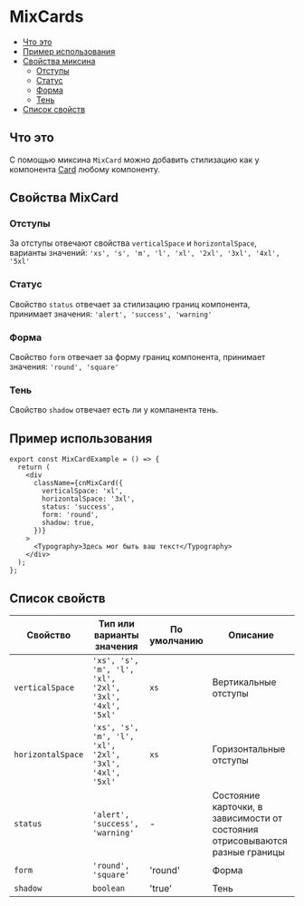 
<Meta title="Mixins|MixCard" id="MixCard" />

# MixCards

- [Что это](#что-это)
- [Пример использования](#пример-использования)
- [Свойства миксина](#свойства-mixcard)
  - [Отступы](#отступы)
  - [Статус](#статус)
  - [Форма](#форма)
  - [Тень](#тень)
- [Список свойств](#список-свойств)

## Что это

С помощью миксина `MixCard` можно добавить стилизацию как у компонента
[Card](?path=/docs/components-card--playground) любому компоненту.

## Свойства MixCard

### Отступы

За отступы отвечают свойства `verticalSpace` и `horizontalSpace`, варианты значений:
`'xs', 's', 'm', 'l', 'xl', '2xl', '3xl', '4xl', '5xl'`

### Статус

Свойство `status` отвечает за стилизацию границ компонента, принимает значения:
`'alert', 'success', 'warning'`

<MixCardExampleStates />

### Форма

Свойство `form` отвечает за форму границ компонента, принимает значения:
`'round', 'square'`

<MixCardExampleForm />

### Тень

Свойство `shadow` отвечает есть ли у компанента тень.

## Пример использования

```tsx
export const MixCardExample = () => {
  return (
    <div
      className={cnMixCard({
        verticalSpace: 'xl',
        horizontalSpace: '3xl',
        status: 'success',
        form: 'round',
        shadow: true,
      })}
    >
      <Typography>Здесь мог быть ваш текст</Typography>
    </div>
  );
};
```

<MixCardExample />

## Список свойств

| Свойство          | Тип или варианты значения                               | По умолчанию | Описание                                                                     |
| ----------------- | ------------------------------------------------------- | ------------ | ---------------------------------------------------------------------------- |
| `verticalSpace`   | `'xs', 's', 'm', 'l', 'xl', '2xl', '3xl', '4xl', '5xl'` | `xs`         | Вертикальные отступы                                                         |
| `horizontalSpace` | `'xs', 's', 'm', 'l', 'xl', '2xl', '3xl', '4xl', '5xl'` | `xs`         | Горизонтальные отступы                                                       |
| `status`          | `'alert', 'success', 'warning'`                         | -            | Состояние карточки, в зависимости от состояния отрисовываются разные границы |
| `form`            | `'round', 'square'`                                     | 'round'      | Форма                                                                        |
| `shadow`          | `boolean`                                               | 'true'       | Тень                                                                         |
